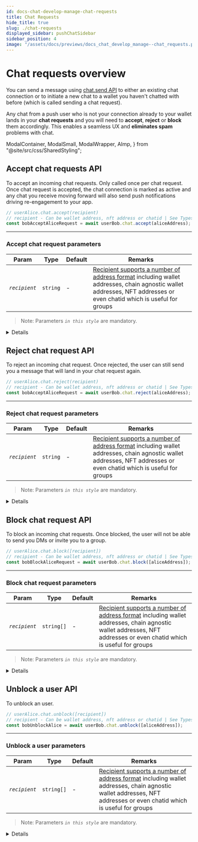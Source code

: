 ```yaml
---
id: docs-chat-develop-manage-chat-requests
title: Chat Requests
hide_title: true
slug: ./chat-requests
displayed_sidebar: pushChatSidebar
sidebar_position: 4
image: "/assets/docs/previews/docs_chat_develop_manage--chat_requests.png"
---
```


# Chat requests overview

You can send a message using [chat.send API](/docs/chat/build/send-message) to either an existing chat connection or to initiate a new chat to a wallet you haven't chatted with before (which is called sending a chat request).

Any chat from a push user who is not your connection already to your wallet lands in your **chat requests** and you will need to **accept**, **reject** or **block** them accordingly. This enables a seamless UX and **eliminates spam** problems with chat.

<head>
  <title>Manage Chat Requests | Push Chat | Push Documentation</title>
</head>

  ModalContainer,
  ModalSmall,
  ModalWrapper,
  AImp,
} from "@site/src/css/SharedStyling";

## Accept chat requests API

To accept an incoming chat requests. Only called once per chat request. Once chat request is accepted, the chat connection is marked as active and any chat you receive moving forward will also send push notifications driving re-engagement to your app.

<Tabs className="codetabs" groupId="code-examples">
  <TabItem value="js" attributes={{className: "codetab js"}} default>

```typescript
// userAlice.chat.accept(recipient)
// recipient - Can be wallet address, nft address or chatid | See Types of Recipient for more info
const bobAcceptAliceRequest = await userBob.chat.accept(aliceAddress);
```

  </TabItem>
</Tabs>

---

### Accept chat request parameters

| Param         | Type     | Default | Remarks                                                                                                                                                                                                                                                 |
| ------------- | -------- | ------- | ------------------------------------------------------------------------------------------------------------------------------------------------------------------------------------------------------------------------------------------------------- |
| _`recipient`_ | `string` | -       | [Recipient supports a number of address format](/docs/chat/supported-wallet-standards/ "Supported wallet standards for Push Chat") including wallet addresses, chain agnostic wallet addresses, NFT addresses or even chatid which is useful for groups |

> Note: Parameters _`in this style`_ are mandatory.

<Details summary="Expected response">200 OK</Details>

## Reject chat request API

To reject an incoming chat request. Once rejected, the user can still send you a message that will land in your chat request again.

<Tabs className="codetabs" groupId="code-examples">
  <TabItem value="js" attributes={{className: "codetab js"}} default>

```typescript
// userAlice.chat.reject(recipient)
// recipient - Can be wallet address, nft address or chatid | See Types of Recipient for more info
const bobAcceptAliceRequest = await userBob.chat.reject(aliceAddress);
```

  </TabItem>
</Tabs>

---

### Reject chat request parameters

| Param         | Type     | Default | Remarks                                                                                                                                                                                                                                                 |
| ------------- | -------- | ------- | ------------------------------------------------------------------------------------------------------------------------------------------------------------------------------------------------------------------------------------------------------- |
| _`recipient`_ | `string` | -       | [Recipient supports a number of address format](/docs/chat/supported-wallet-standards/ "Supported wallet standards for Push Chat") including wallet addresses, chain agnostic wallet addresses, NFT addresses or even chatid which is useful for groups |

> Note: Parameters _`in this style`_ are mandatory.

<Details summary="Expected response">200 OK</Details>

## Block chat request API

To block an incoming chat requests. Once blocked, the user will not be able to send you DMs or invite you to a group.

<Tabs className="codetabs" groupId="code-examples">
  <TabItem value="js" attributes={{className: "codetab js"}} default>

```typescript
// userAlice.chat.block([recipient])
// recipient - Can be wallet address, nft address or chatid | See Types of Recipient for more info
const bobBlockAliceRequest = await userBob.chat.block([aliceAddress]);
```

  </TabItem>
</Tabs>

---

### Block chat request parameters

| Param         | Type       | Default | Remarks                                                                                                                                                                                                                                                 |
| ------------- | ---------- | ------- | ------------------------------------------------------------------------------------------------------------------------------------------------------------------------------------------------------------------------------------------------------- |
| _`recipient`_ | `string[]` | -       | [Recipient supports a number of address format](/docs/chat/supported-wallet-standards/ "Supported wallet standards for Push Chat") including wallet addresses, chain agnostic wallet addresses, NFT addresses or even chatid which is useful for groups |

> Note: Parameters _`in this style`_ are mandatory.

<Details summary="Expected response">

```typescript
{
  "did": "eip155:0xE95d1c080E72021d94Ef247d86897766C5807A98",
  "wallets": "eip155:0xE95d1c080E72021d94Ef247d86897766C5807A98",
  "publicKey": "-----BEGIN PGP PUBLIC KEY BLOCK-----...-----END PGP PUBLIC KEY BLOCK-----\n",
  "encryptedPrivateKey": "{...}",
  "verificationProof": "eip191v2:0x6f5fa197aaf6760ec7479b0512756224b57c7ff431c2f2c086e0730d30c4dec429615b619f4509cbcf36874ed507bc40161266eabe7d8516962199565309bc811b",
  "msgSent": 0,
  "maxMsgPersisted": 1000,
  "profile": {
    "name": null,
    "desc": null,
    "picture": "data:image/png;base64,iVBORw0KGgoAAAANSUhEUgAAACAAAAAgCAYAAABzenr0AAAA1klEQVR4AcXBsWkDMRiG4TcfApVe4UDFDaAN3NwuHuh2SXNNag3gQuAVXAUVIWl/uxAYB77n+fj6/vklKG0Q7fcb77icFqJeM5EwE2bCTJgJM2EmzBJPes1EGyvR53FlZjuvRJ05YSbMhFniSWmDaL/fiC6nhZn9uBJdTgtRr5lImAkzYZZKG0S9Zh4cPOg1M3XwoNdMVNogEmbCTJilXjMz23klKm0ws51XZnrNRMJMmAmzVNrgP5U2eIUwE2bCLPWaiUobRL1m3lHaIOo1EwkzYSbM/gDz9DEdwejLXwAAAABJRU5ErkJggg==",
    "blockedUsersList": [ "eip155:0x4Fc0F35B0ab1201ae9F8F8f589bea01f556022dF" ],
    "profileVerificationProof": "pgpv2:-----BEGIN PGP SIGNATURE-----...-----END PGP SIGNATURE-----\n"
  },
  "origin": null,
  "name": null,
  "about": null,
  "profilePicture": "data:image/png;base64,iVBORw0KGgoAAAANSUhEUgAAACAAAAAgCAYAAABzenr0AAAA1klEQVR4AcXBsWkDMRiG4TcfApVe4UDFDaAN3NwuHuh2SXNNag3gQuAVXAUVIWl/uxAYB77n+fj6/vklKG0Q7fcb77icFqJeM5EwE2bCTJgJM2EmzBJPes1EGyvR53FlZjuvRJ05YSbMhFniSWmDaL/fiC6nhZn9uBJdTgtRr5lImAkzYZZKG0S9Zh4cPOg1M3XwoNdMVNogEmbCTJilXjMz23klKm0ws51XZnrNRMJMmAmzVNrgP5U2eIUwE2bCLPWaiUobRL1m3lHaIOo1EwkzYSbM/gDz9DEdwejLXwAAAABJRU5ErkJggg==",
  "numMsg": 0,
  "allowedNumMsg": 1000,
  "encryptionType": "eip191-aes256-gcm-hkdf-sha256",
  "signature": "0x6f5fa197aaf6760ec7479b0512756224b57c7ff431c2f2c086e0730d30c4dec429615b619f4509cbcf36874ed507bc40161266eabe7d8516962199565309bc811b",
  "sigType": "eip191v2",
  "encryptedPassword": null,
  "nftOwner": null,
  "linkedListHash": null,
  "nfts": null
}
```

</Details>

## Unblock a user API

To unblock an user.

<Tabs className="codetabs" groupId="code-examples">
  <TabItem value="js" attributes={{className: "codetab js"}} default>

```typescript
// userAlice.chat.unblock([recipient])
// recipient - Can be wallet address, nft address or chatid | See Types of Recipient for more info
const bobUnblockAlice = await userBob.chat.unblock([aliceAddress]);
```

  </TabItem>
</Tabs>

---

### Unblock a user parameters

| Param         | Type       | Default | Remarks                                                                                                                                                                                                                                                 |
| ------------- | ---------- | ------- | ------------------------------------------------------------------------------------------------------------------------------------------------------------------------------------------------------------------------------------------------------- |
| _`recipient`_ | `string[]` | -       | [Recipient supports a number of address format](/docs/chat/supported-wallet-standards/ "Supported wallet standards for Push Chat") including wallet addresses, chain agnostic wallet addresses, NFT addresses or even chatid which is useful for groups |

> Note: Parameters _`in this style`_ are mandatory.

<Details summary="Expected response">
```typescript
{
  "did": "eip155:0xE95d1c080E72021d94Ef247d86897766C5807A98",
  "wallets": "eip155:0xE95d1c080E72021d94Ef247d86897766C5807A98",
  "publicKey": "-----BEGIN PGP PUBLIC KEY BLOCK-----...-----END PGP PUBLIC KEY BLOCK-----\n",
  "encryptedPrivateKey": "{...}",
  "verificationProof": "eip191v2:0x6f5fa197aaf6760ec7479b0512756224b57c7ff431c2f2c086e0730d30c4dec429615b619f4509cbcf36874ed507bc40161266eabe7d8516962199565309bc811b",
  "msgSent": 0,
  "maxMsgPersisted": 1000,
  "profile": {
    "name": null,
    "desc": null,
    "picture": "data:image/png;base64,iVBORw0KGgoAAAANSUhEUgAAACAAAAAgCAYAAABzenr0AAAA1klEQVR4AcXBsWkDMRiG4TcfApVe4UDFDaAN3NwuHuh2SXNNag3gQuAVXAUVIWl/uxAYB77n+fj6/vklKG0Q7fcb77icFqJeM5EwE2bCTJgJM2EmzBJPes1EGyvR53FlZjuvRJ05YSbMhFniSWmDaL/fiC6nhZn9uBJdTgtRr5lImAkzYZZKG0S9Zh4cPOg1M3XwoNdMVNogEmbCTJilXjMz23klKm0ws51XZnrNRMJMmAmzVNrgP5U2eIUwE2bCLPWaiUobRL1m3lHaIOo1EwkzYSbM/gDz9DEdwejLXwAAAABJRU5ErkJggg==",
    "blockedUsersList": [],
    "profileVerificationProof": "pgpv2:-----BEGIN PGP SIGNATURE-----...-----END PGP SIGNATURE-----\n"
  },
  "origin": null,
  "name": null,
  "about": null,
  "profilePicture": "data:image/png;base64,iVBORw0KGgoAAAANSUhEUgAAACAAAAAgCAYAAABzenr0AAAA1klEQVR4AcXBsWkDMRiG4TcfApVe4UDFDaAN3NwuHuh2SXNNag3gQuAVXAUVIWl/uxAYB77n+fj6/vklKG0Q7fcb77icFqJeM5EwE2bCTJgJM2EmzBJPes1EGyvR53FlZjuvRJ05YSbMhFniSWmDaL/fiC6nhZn9uBJdTgtRr5lImAkzYZZKG0S9Zh4cPOg1M3XwoNdMVNogEmbCTJilXjMz23klKm0ws51XZnrNRMJMmAmzVNrgP5U2eIUwE2bCLPWaiUobRL1m3lHaIOo1EwkzYSbM/gDz9DEdwejLXwAAAABJRU5ErkJggg==",
  "numMsg": 0,
  "allowedNumMsg": 1000,
  "encryptionType": "eip191-aes256-gcm-hkdf-sha256",
  "signature": "0x6f5fa197aaf6760ec7479b0512756224b57c7ff431c2f2c086e0730d30c4dec429615b619f4509cbcf36874ed507bc40161266eabe7d8516962199565309bc811b",
  "sigType": "eip191v2",
  "encryptedPassword": null,
  "nftOwner": null,
  "linkedListHash": null,
  "nfts": null
}
```
</Details>
